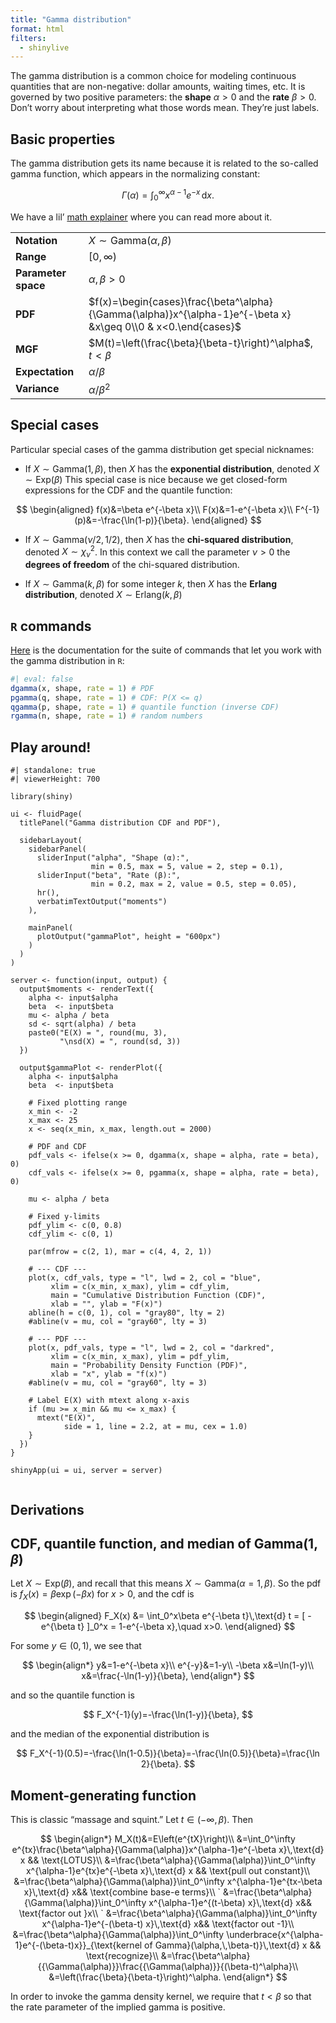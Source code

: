 ```yaml
---
title: "Gamma distribution"
format: html
filters:
  - shinylive
---
```


The gamma distribution is a common choice for modeling continuous quantities that are non-negative: dollar amounts, waiting times, etc. It is governed by two positive parameters: the **shape** $\alpha>0$ and the **rate** $\beta>0$. Don't worry about interpreting what those words mean. They're just labels.

## Basic properties

The gamma distribution gets its name because it is related to the so-called gamma function, which appears in the normalizing constant:

$$
\Gamma(\alpha) = \int_0^\infty x^{\alpha-1}e^{-x}\,\text{d}x.
$$

We have a lil' [math explainer](https://sta240-f25.github.io/math/gamma-function.html) where you can read more about it.


|  |        |
|------|--------------------|
| **Notation** | $X\sim\text{Gamma}(\alpha,\,\beta)$  |
| **Range** | $[0,\,\infty)$ |
| **Parameter space** | $\alpha,\,\beta>0$ |
| **PDF** | $f(x)=\begin{cases}\frac{\beta^\alpha}{\Gamma(\alpha)}x^{\alpha-1}e^{-\beta x} &x\geq 0\\0 & x<0.\end{cases}$ |
| **MGF** | $M(t)=\left(\frac{\beta}{\beta-t}\right)^\alpha$, $t<\beta$ |
| **Expectation** | $\alpha/\beta$ |
| **Variance** | $\alpha/\beta^2$ |

## Special cases

Particular special cases of the gamma distribution get special nicknames:

- If $X\sim\text{Gamma}(1,\,\beta)$, then $X$ has the **exponential distribution**, denoted $X\sim\text{Exp}(\beta)$ This special case is nice because we get closed-form expressions for the CDF and the quantile function:

$$
\begin{aligned}
f(x)&=\beta e^{-\beta x}\\
F(x)&=1-e^{-\beta x}\\
F^{-1}(p)&=-\frac{\ln(1-p)}{\beta}.
\end{aligned}
$$

- If $X\sim\text{Gamma}(\nu/2,\, 1/2)$, then $X$ has the  **chi-squared distribution**, denoted $X\sim\chi^2_\nu$. In this context we call the parameter $\nu>0$ the **degrees of freedom** of the chi-squared distribution.

- If $X\sim\text{Gamma}(k,\,\beta)$ for some integer $k$, then $X$ has the **Erlang distribution**, denoted $X\sim\text{Erlang}(k,\, \beta)$


## `R` commands

[Here](https://stat.ethz.ch/R-manual/R-devel/library/stats/html/GammaDist.html) is the documentation for the suite of commands that let you work with the gamma distribution in `R`:

```r
#| eval: false
dgamma(x, shape, rate = 1) # PDF
pgamma(q, shape, rate = 1) # CDF: P(X <= q)
qgamma(p, shape, rate = 1) # quantile function (inverse CDF)
rgamma(n, shape, rate = 1) # random numbers
```

## Play around!


```shinylive-r
#| standalone: true
#| viewerHeight: 700

library(shiny)

ui <- fluidPage(
  titlePanel("Gamma distribution CDF and PDF"),
  
  sidebarLayout(
    sidebarPanel(
      sliderInput("alpha", "Shape (α):",
                  min = 0.5, max = 5, value = 2, step = 0.1),
      sliderInput("beta", "Rate (β):",
                  min = 0.2, max = 2, value = 0.5, step = 0.05),
      hr(),
      verbatimTextOutput("moments")
    ),
    
    mainPanel(
      plotOutput("gammaPlot", height = "600px")
    )
  )
)

server <- function(input, output) {
  output$moments <- renderText({
    alpha <- input$alpha
    beta  <- input$beta
    mu <- alpha / beta
    sd <- sqrt(alpha) / beta
    paste0("E(X) = ", round(mu, 3),
           "\nsd(X) = ", round(sd, 3))
  })
  
  output$gammaPlot <- renderPlot({
    alpha <- input$alpha
    beta  <- input$beta
    
    # Fixed plotting range
    x_min <- -2
    x_max <- 25
    x <- seq(x_min, x_max, length.out = 2000)
    
    # PDF and CDF
    pdf_vals <- ifelse(x >= 0, dgamma(x, shape = alpha, rate = beta), 0)
    cdf_vals <- ifelse(x >= 0, pgamma(x, shape = alpha, rate = beta), 0)
    
    mu <- alpha / beta
    
    # Fixed y-limits
    pdf_ylim <- c(0, 0.8)
    cdf_ylim <- c(0, 1)
    
    par(mfrow = c(2, 1), mar = c(4, 4, 2, 1))
    
    # --- CDF ---
    plot(x, cdf_vals, type = "l", lwd = 2, col = "blue",
         xlim = c(x_min, x_max), ylim = cdf_ylim,
         main = "Cumulative Distribution Function (CDF)",
         xlab = "", ylab = "F(x)")
    abline(h = c(0, 1), col = "gray80", lty = 2)
    #abline(v = mu, col = "gray60", lty = 3)
    
    # --- PDF ---
    plot(x, pdf_vals, type = "l", lwd = 2, col = "darkred",
         xlim = c(x_min, x_max), ylim = pdf_ylim,
         main = "Probability Density Function (PDF)",
         xlab = "x", ylab = "f(x)")
    #abline(v = mu, col = "gray60", lty = 3)
    
    # Label E(X) with mtext along x-axis
    if (mu >= x_min && mu <= x_max) {
      mtext("E(X)",
            side = 1, line = 2.2, at = mu, cex = 1.0)
    }
  })
}

shinyApp(ui = ui, server = server)


```

## Derivations

::: {.callout-tip collapse="true"}
## CDF, quantile function, and median of Gamma(1, $\beta$)

Let $X\sim\text{Exp}(\beta)$, and recall that this means $X\sim\text{Gamma}(\alpha=1,\, \beta)$. So the pdf is $f_X(x)=\beta\exp(-\beta x)$ for $x>0$, and the cdf is 

$$
\begin{aligned}
F_X(x)
&=
\int_0^x\beta e^{-\beta t}\,\text{d} t
=
[
-e^{\beta t}
]_0^x
=
1-e^{-\beta x},\quad x>0.
\end{aligned}
$$

For some $y\in(0,\, 1)$, we see that

$$
\begin{align*}
y&=1-e^{-\beta x}\\
e^{-y}&=1-y\\
-\beta x&=\ln(1-y)\\
x&=\frac{-\ln(1-y)}{\beta},
\end{align*}
$$

and so the quantile function is 

$$
F_X^{-1}(y)=-\frac{\ln(1-y)}{\beta},
$$

and the median of the exponential distribution is 

$$
F_X^{-1}(0.5)=-\frac{\ln(1-0.5)}{\beta}=-\frac{\ln(0.5)}{\beta}=\frac{\ln 2}{\beta}.
$$

:::

::: {.callout-note collapse="true"}
## Moment-generating function
This is classic "massage and squint." Let $t\in(-\infty,\,\beta)$. Then

$$
      \begin{align*}
          M_X(t)&=E\left(e^{tX}\right)\\
          &=\int_0^\infty e^{tx}\frac{\beta^\alpha}{\Gamma(\alpha)}x^{\alpha-1}e^{-\beta x}\,\text{d} x && \text{LOTUS}\\
          &=\frac{\beta^\alpha}{\Gamma(\alpha)}\int_0^\infty x^{\alpha-1}e^{tx}e^{-\beta x}\,\text{d} x && \text{pull out constant}\\
          &=\frac{\beta^\alpha}{\Gamma(\alpha)}\int_0^\infty x^{\alpha-1}e^{tx-\beta x}\,\text{d} x&& \text{combine base-e terms}\\
`         &=\frac{\beta^\alpha}{\Gamma(\alpha)}\int_0^\infty x^{\alpha-1}e^{(t-\beta) x}\,\text{d} x&& \text{factor out }x\\
`         &=\frac{\beta^\alpha}{\Gamma(\alpha)}\int_0^\infty x^{\alpha-1}e^{-(\beta-t) x}\,\text{d} x&& \text{factor out -1}\\
          &=\frac{\beta^\alpha}{\Gamma(\alpha)}\int_0^\infty \underbrace{x^{\alpha-1}e^{-(\beta-t)x}}_{\text{kernel of Gamma}(\alpha,\,\beta-t)}\,\text{d} x && \text{recognize}\\
          &=\frac{\beta^\alpha}{{\Gamma(\alpha)}}\frac{{\Gamma(\alpha)}}{(\beta-t)^\alpha}\\
          &=\left(\frac{\beta}{\beta-t}\right)^\alpha.
      \end{align*}
$$

In order to invoke the gamma density kernel, we require that $t<\beta$ so that the rate parameter of the implied gamma is positive.
:::

